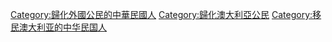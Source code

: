 [[Category:歸化外國公民的中華民國人|Category:歸化外國公民的中華民國人]]
[[Category:歸化澳大利亞公民|Category:歸化澳大利亞公民]]
[[Category:移民澳大利亚的中华民国人|Category:移民澳大利亚的中华民国人]]